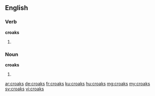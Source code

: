==English==

===Verb===
'''croaks'''
# {{third-person singular of|croak}}

===Noun===
'''croaks'''
# {{plural of|croak}}

[[ar:croaks]]
[[de:croaks]]
[[fr:croaks]]
[[ku:croaks]]
[[hu:croaks]]
[[mg:croaks]]
[[my:croaks]]
[[sv:croaks]]
[[vi:croaks]]